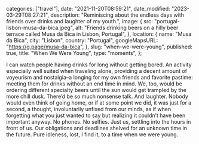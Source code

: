 
  categories: ["travel"],
  date: "2021-11-20T08:59:21",
  date_modified: "2023-03-29T08:27:21",
  description:
    "Reminiscing about the endless days with friends over drinks and laughter of my youth.",
  image: {
    src: "portugal-lisbon-musa-da-bica.jpeg",
    alt: "Friends drinking beers on a hilly beer terrace called Musa da Bica in Lisbon, Portugal",
  },
  location: {
    name: "Musa da Bica",
    city: "Lisbon",
    country: "Portugal",
    googleMapsURL: "https://g.page/musa-da-bica",
  },
  slug: "when-we-were-young",
  published: true,
  title: "When We Were Young",
  type: "moments",
};


I can watch people having drinks for long without getting bored. An activity especially well suited when traveling alone, providing a decent amount of voyeurism and nostalgia–a longing for my own friends and favorite pastime: meeting them for drinks without an end time in mind. We, too, would be ordering different specialty beers until the sun would get trampled by the more chill dusk. There’d be so much nonsense talk. And laughter. Nobody would even think of going home, or if at some point we did, it was just for a second, a thought, involuntarily unfixed from our minds, as if when forgetting what you just wanted to say but realizing it couldn’t have been important anyway. No phones. No selfies. Just us, settling into the hours in front of us. Our obligations and deadlines shelved for an unknown time in the future. Pure idleness, lost, I find it, to a time when we were young.
